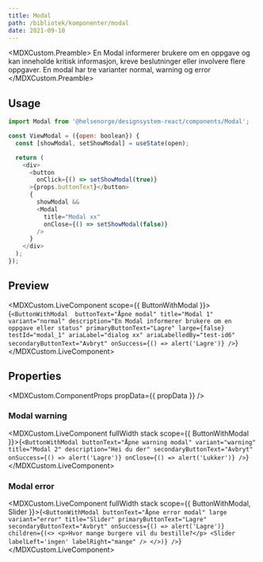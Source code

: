 ```yaml
---
title: Modal
path: /bibliotek/komponenter/modal
date: 2021-09-10
---
```



<MDXCustom.Preamble>
  En Modal informerer brukere om en oppgave og kan inneholde kritisk informasjon, kreve beslutninger eller involvere flere oppgaver. En
  modal har tre varianter normal, warning og error
</MDXCustom.Preamble>

## Usage
```javascript
import Modal from '@helsenorge/designsystem-react/components/Modal';

const ViewModal = ({open: boolean}) {
  const [showModal, setShowModal] = useState(open);

  return (
    <div>
      <button
        onClick={() => setShowModal(true)}
      >{props.buttonText}</button>
      {
        showModal && 
        <Modal
          title="Modal xx"
          onClose={() => setShowModal(false)}
        />
      }
    </div>
  );
});
```


## Preview

<MDXCustom.LiveComponent scope={{ ButtonWithModal }}>{`
<ButtonWithModal 
  buttonText="Åpne modal"
  title="Modal 1"
  variant="normal"
  description="En Modal informerer brukere om en oppgave eller status"
  primaryButtonText="Lagre"
  large={false}
  testId="modal_1"
  ariaLabel="dialog xx"
  ariaLabelledBy="test-id6"
  secondaryButtonText="Avbryt"
  onSuccess={() => alert('Lagre')}
   />
`}</MDXCustom.LiveComponent>

## Properties

<MDXCustom.ComponentProps propData={{ propData }} />

### Modal warning

<MDXCustom.LiveComponent fullWidth stack scope={{ ButtonWithModal }}>{`
<ButtonWithModal
  buttonText="Åpne warning modal"
  variant="warning"
  title="Modal 2"
  description="Hei du der"
  secondaryButtonText="Avbryt"
  onSuccess={() => alert('Lagre')}
  onClose={() => alert('Lukker')}
   />
`}</MDXCustom.LiveComponent>

### Modal error

<MDXCustom.LiveComponent fullWidth stack scope={{ ButtonWithModal, Slider }}>{`
<ButtonWithModal
  buttonText="Åpne error modal"
  large
  variant="error"
  title="Slider"
  primaryButtonText="Lagre"
  secondaryButtonText="Avbryt"
  onSuccess={() => alert('Lagre')}
  children={(<>
    <p>Hvor mange burgere vil du bestille?</p>
    <Slider labelLeft='ingen' labelRight="mange" />
    </>)}
   />
`}</MDXCustom.LiveComponent>
